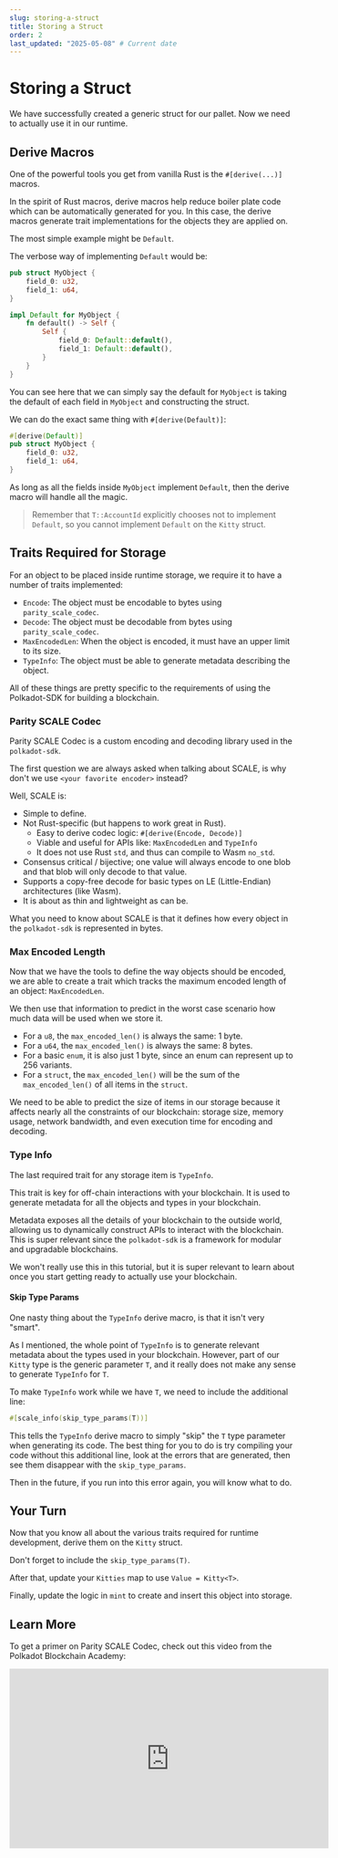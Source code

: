 ```yaml
---
slug: storing-a-struct
title: Storing a Struct
order: 2
last_updated: "2025-05-08" # Current date
---
```


# Storing a Struct

We have successfully created a generic struct for our pallet. Now we need to actually use it in our runtime.

## Derive Macros

One of the powerful tools you get from vanilla Rust is the `#[derive(...)]` macros.

In the spirit of Rust macros, derive macros help reduce boiler plate code which can be automatically generated for you. In this case, the derive macros generate trait implementations for the objects they are applied on.

The most simple example might be `Default`.

The verbose way of implementing `Default` would be:

```rust
pub struct MyObject {
	field_0: u32,
	field_1: u64,
}

impl Default for MyObject {
	fn default() -> Self {
		Self {
			field_0: Default::default(),
			field_1: Default::default(),
		}
	}
}
```

You can see here that we can simply say the default for `MyObject` is taking the default of each field in `MyObject` and constructing the struct.

We can do the exact same thing with `#[derive(Default)]`:

```rust
#[derive(Default)]
pub struct MyObject {
	field_0: u32,
	field_1: u64,
}
```

As long as all the fields inside `MyObject` implement `Default`, then the derive macro will handle all the magic.

> Remember that `T::AccountId` explicitly chooses not to implement `Default`, so you cannot implement `Default` on the `Kitty` struct.

## Traits Required for Storage

For an object to be placed inside runtime storage, we require it to have a number of traits implemented:

- `Encode`: The object must be encodable to bytes using `parity_scale_codec`.
- `Decode`: The object must be decodable from bytes using `parity_scale_codec`.
- `MaxEncodedLen`: When the object is encoded, it must have an upper limit to its size.
- `TypeInfo`: The object must be able to generate metadata describing the object.

All of these things are pretty specific to the requirements of using the Polkadot-SDK for building a blockchain.

### Parity SCALE Codec

Parity SCALE Codec is a custom encoding and decoding library used in the `polkadot-sdk`.

The first question we are always asked when talking about SCALE, is why don't we use `<your favorite encoder>` instead?

Well, SCALE is:

- Simple to define.
- Not Rust-specific (but happens to work great in Rust).
  - Easy to derive codec logic: `#[derive(Encode, Decode)]`
  - Viable and useful for APIs like: `MaxEncodedLen` and `TypeInfo`
  - It does not use Rust `std`, and thus can compile to Wasm `no_std`.
- Consensus critical / bijective; one value will always encode to one blob and that blob will only decode to that value.
- Supports a copy-free decode for basic types on LE (Little-Endian) architectures (like Wasm).
- It is about as thin and lightweight as can be.

What you need to know about SCALE is that it defines how every object in the `polkadot-sdk` is represented in bytes.

### Max Encoded Length

Now that we have the tools to define the way objects should be encoded, we are able to create a trait which tracks the maximum encoded length of an object: `MaxEncodedLen`.

We then use that information to predict in the worst case scenario how much data will be used when we store it.

- For a `u8`, the `max_encoded_len()` is always the same: 1 byte.
- For a `u64`, the `max_encoded_len()` is always the same: 8 bytes.
- For a basic `enum`, it is also just 1 byte, since an enum can represent up to 256 variants.
- For a `struct`, the `max_encoded_len()` will be the sum of the `max_encoded_len()` of all items in the `struct`.

We need to be able to predict the size of items in our storage because it affects nearly all the constraints of our blockchain: storage size, memory usage, network bandwidth, and even execution time for encoding and decoding.

### Type Info

The last required trait for any storage item is `TypeInfo`.

This trait is key for off-chain interactions with your blockchain. It is used to generate metadata for all the objects and types in your blockchain.

Metadata exposes all the details of your blockchain to the outside world, allowing us to dynamically construct APIs to interact with the blockchain. This is super relevant since the `polkadot-sdk` is a framework for modular and upgradable blockchains.

We won't really use this in this tutorial, but it is super relevant to learn about once you start getting ready to actually use your blockchain.

#### Skip Type Params

One nasty thing about the `TypeInfo` derive macro, is that it isn't very "smart".

As I mentioned, the whole point of `TypeInfo` is to generate relevant metadata about the types used in your blockchain. However, part of our `Kitty` type is the generic parameter `T`, and it really does not make any sense to generate `TypeInfo` for `T`.

To make `TypeInfo` work while we have `T`, we need to include the additional line:

```rust
#[scale_info(skip_type_params(T))]
```

This tells the `TypeInfo` derive macro to simply "skip" the `T` type parameter when generating its code. The best thing for you to do is try compiling your code without this additional line, look at the errors that are generated, then see them disappear with the `skip_type_params`.

Then in the future, if you run into this error again, you will know what to do.

## Your Turn

Now that you know all about the various traits required for runtime development, derive them on the `Kitty` struct.

Don't forget to include the `skip_type_params(T)`.

After that, update your `Kitties` map to use `Value = Kitty<T>`.

Finally, update the logic in `mint` to create and insert this object into storage.

## Learn More

To get a primer on Parity SCALE Codec, check out this video from the Polkadot Blockchain Academy:

<iframe
  width="560"
  height="315"
  src="https://www.youtube.com/embed/6N6BopyYKq4?si=y7L9rmAoWbD803LW"
  title="YouTube video player"
  frameborder="0"
  allow="accelerometer; autoplay; clipboard-write; encrypted-media; gyroscope; picture-in-picture; web-share"
  referrerpolicy="strict-origin-when-cross-origin"
  allowfullscreen
></iframe>
